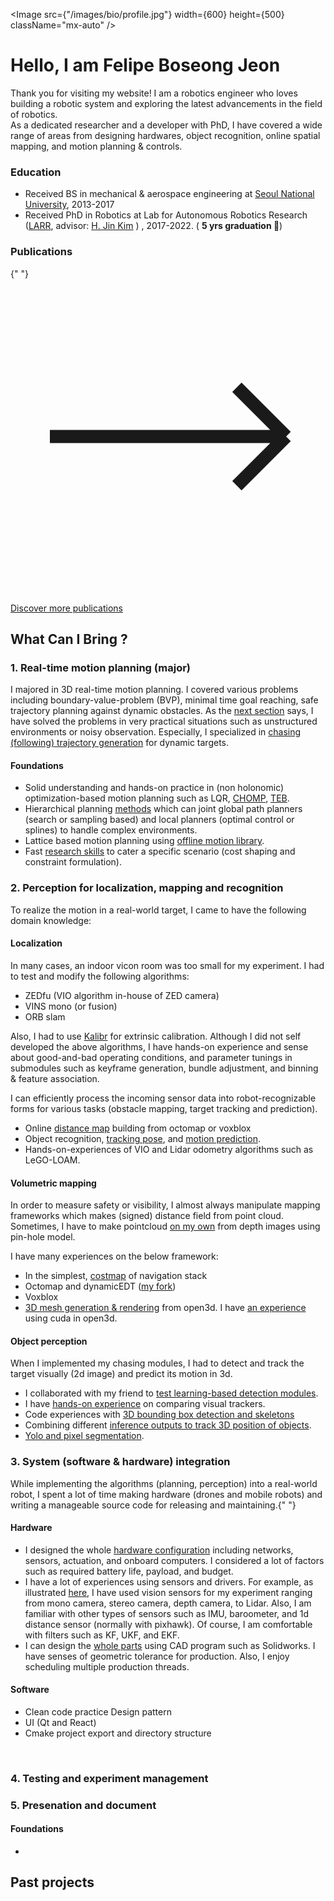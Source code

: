 
<Image
  src={"/images/bio/profile.jpg"}
  width={600}
  height={500}
  className="mx-auto"
/>
<br />

# Hello, I am Felipe Boseong Jeon

Thank you for visiting my website! I am a robotics engineer who loves building a
robotic system and exploring the latest advancements in the field of robotics.\
As a dedicated researcher and a developer with PhD, I have covered a wide range of
areas from designing hardwares, object recognition, online spatial mapping, and motion
planning & controls.

### Education

- Received BS in mechanical & aerospace engineering at
  [Seoul National University](https://en.snu.ac.kr/), 2013-2017
- Received PhD in Robotics at Lab for Autonomous Robotics Research
  ([LARR](https://larr.snu.ac.kr/), advisor:
  [H. Jin Kim](https://scholar.google.com/citations?user=TLQUwIMAAAAJ&hl=ko) ) ,
  2017-2022. ( <b>5 yrs graduation 🥷</b>)

### Publications

<div className="p-2">
  <Card
    useTagLink={false}
    title={
      "Online trajectory generation of a mav for chasing a moving target in 3d dense environments "
    }
    imageSource="/images/bio/iros2019.png"
    tags={["Target chasing", "Hierarchical motion planning"]}
  ></Card> <Card
    useTagLink={false}
    title={
      "Integrated Motion Planner for Real-time Aerial Videography with a Drone in a Dense Environment"
    }
    imageSource="/images/bio/icra2020.png"
    tags={["Optimization", "Target Prediction"]}
  ></Card>{" "}
  <Card
    useTagLink={false}
    title={"Autonomous Aerial Dual-Target Following Among Obstacles "}
    imageSource="/images/bio/access.jpg"
    tags={["Outdoor flight", "Online mapping and object-tracking"]}
  ></Card>
</div>
<div className="flex flex-row-reverse">
  <a
    href="https://scholar.google.com/citations?user=ssYQ2w4AAAAJ&hl=ko"
    className="link flex"
    target="_blank"
  >
    <svg
      xmlns="http://www.w3.org/2000/svg"
      fill="none"
      viewBox="0 0 24 24"
      strokeWidth={1.5}
      stroke="currentColor"
      className="mr-1 h-6 w-6"
    >
      <path
        strokeLinecap="round"
        strokeLinejoin="round"
        d="M17.25 8.25L21 12m0 0l-3.75 3.75M21 12H3"
      />
    </svg>
    <p>Discover more publications</p>
  </a>
</div>

## What Can I Bring ?

### 1. Real-time motion planning (major)

<div className="sm:px-5 my-10">
  <YouTube videoId="ZBFRS5TpRvI" className="videoWrapper" />
</div>

I majored in 3D real-time motion planning. I covered various problems including
boundary-value-problem (BVP), minimal time goal reaching, safe trajectory
planning against dynamic obstacles. As the
[next section](online-3d-spatial-mapping-and-object-tracking) says, I have
solved the problems in very practical situations such as unstructured
environments or noisy observation. Especially, I specialized in
[chasing (following) trajectory generation](#publications) for dynamic targets.

#### Foundations

- Solid understanding and hands-on practice in (non holonomic)
  optimization-based motion planning such as LQR,
  [CHOMP](https://github.com/icsl-Jeon/chomp_predict),
  [TEB](https://wiki.ros.org/teb_local_planner).
- Hierarchical planning [methods](https://github.com/icsl-Jeon/traj_gen) which
  can joint global path planners (search or sampling based) and local planners
  (optimal control or splines) to handle complex environments.
- Lattice based motion planning using
  [offline motion library](https://youtu.be/Ux1_LinLegM?t=174).
- Fast [research skills](#publications) to cater a specific scenario (cost
  shaping and constraint formulation).

### 2. Perception for localization, mapping and recognition

<div className="sm:px-5 my-10">
  <YouTube videoId="Ux1_LinLegM" className="videoWrapper" />
</div>

To realize the motion in a real-world target, I came to have the following
domain knowledge:

#### Localization

In many cases, an indoor vicon room was too small for my experiment. I had to
test and modify the following algorithms:

- ZEDfu (VIO algorithm in-house of ZED camera)
- VINS mono (or fusion)
- ORB slam

Also, I had to use [Kalibr](https://github.com/ethz-asl/kalibr) for extrinsic
calibration. Although I did not self developed the above algorithms, I have
hands-on experience and sense about good-and-bad operating conditions, and
parameter tunings in submodules such as keyframe generation, bundle adjustment,
and binning & feature association.

I can efficiently process the incoming sensor data into robot-recognizable forms
for various tasks (obstacle mapping, target tracking and prediction).

- Online [distance map](https://github.com/icsl-Jeon/octomap_mapping) building
  from octomap or voxblox
- Object recognition, [tracking pose](https://github.com/icsl-Jeon/zed2_client),
  and [motion prediction](https://github.com/icsl-Jeon/chasing_utils).
- Hands-on-experiences of VIO and Lidar odometry algorithms such as LeGO-LOAM.

#### Volumetric mapping

In order to measure safety or visibility, I almost always manipulate mapping
frameworks which makes (signed) distance field from point cloud. Sometimes, I
have to make pointcloud [on my own](https://github.com/icsl-Jeon/zed2_client)
from depth images using pin-hole model.

I have many experiences on the below framework:

- In the simplest,
  [costmap](https://github.com/LARR-Planning/atypical_driving_snu/blob/master/launch/occupancy2d/costmap_3d.launch)
  of navigation stack
- Octomap and dynamicEDT
  ([my fork](https://github.com/icsl-Jeon/octomap_mapping))
- Voxblox
- [3D mesh generation & rendering](https://github.com/icsl-Jeon/see_with_you)
  from open3d. I have
  [an experience](https://github.com/icsl-Jeon/see_with_you/blob/b4accdc022332e80a1f3ace435dcd82d9c0ae5e3/src/SceneInterpreter.cpp#L31)
  using cuda in open3d.

#### Object perception

When I implemented my chasing modules, I had to detect and track the target
visually (2d image) and predict its motion in 3d.

- I collaborated with my friend to
  [test learning-based detection modules](https://ieeexplore.ieee.org/abstract/document/9341368).
- I have [hands-on experience](https://www.youtube.com/watch?v=lFY6S0VNIUE) on
  comparing visual trackers.
- Code experiences with
  [3D bounding box detection and skeletons](https://youtu.be/Ux1_LinLegM?t=205)
- Combining different
  [inference outputs to track 3D position of objects](https://youtu.be/Ux1_LinLegM?t=47).
- [Yolo and pixel segmentation](https://www.youtube.com/watch?v=2BkRbw13rdo).

### 3. System (software & hardware) integration

<div className="sm:px-5 my-10">
  <YouTube videoId="s0mc5209IiY" className="videoWrapper" />
</div>
While implementing the algorithms (planning, perception) into a real-world robot,
I spent a lot of time making hardware (drones and mobile robots) and writing a manageable
source code for releasing and maintaining.{" "}

#### Hardware

- I designed the whole [hardware configuration](/drone/post17) including
  networks, sensors, actuation, and onboard computers. I considered a lot of
  factors such as required battery life, payload, and budget.
- I have a lot of experiences using sensors and drivers. For example, as
  illustrated [here](/skills#hardware-skills), I have used vision sensors for my
  experiment ranging from mono camera, stereo camera, depth camera, to Lidar.
  Also, I am familiar with other types of sensors such as IMU, baroometer, and
  1d distance sensor (normally with pixhawk). Of course, I am comfortable with
  filters such as KF, UKF, and EKF.
- I can design the
  [whole parts](https://mysnu-my.sharepoint.com/personal/a4tiv_seoul_ac_kr/_layouts/15/onedrive.aspx?id=%2Fpersonal%2Fa4tiv%5Fseoul%5Fac%5Fkr%2FDocuments%2F2021%2Fyoutube%2FRobotics%20Tutorial%2FFrameDesign%2Epng&parent=%2Fpersonal%2Fa4tiv%5Fseoul%5Fac%5Fkr%2FDocuments%2F2021%2Fyoutube%2FRobotics%20Tutorial&ga=1)
  using CAD program such as Solidworks. I have senses of geometric tolerance for
  production. Also, I enjoy scheduling multiple production threads.

#### Software

- Clean code practice Design pattern
- UI (Qt and React)
- Cmake project export and directory structure

<br />

### 4. Testing and experiment management

### 5. Presenation and document

#### Foundations

-

## Past projects

<br />
<div className="p-2">
  <ImageGrid data={project} linkOn></ImageGrid>
</div>
